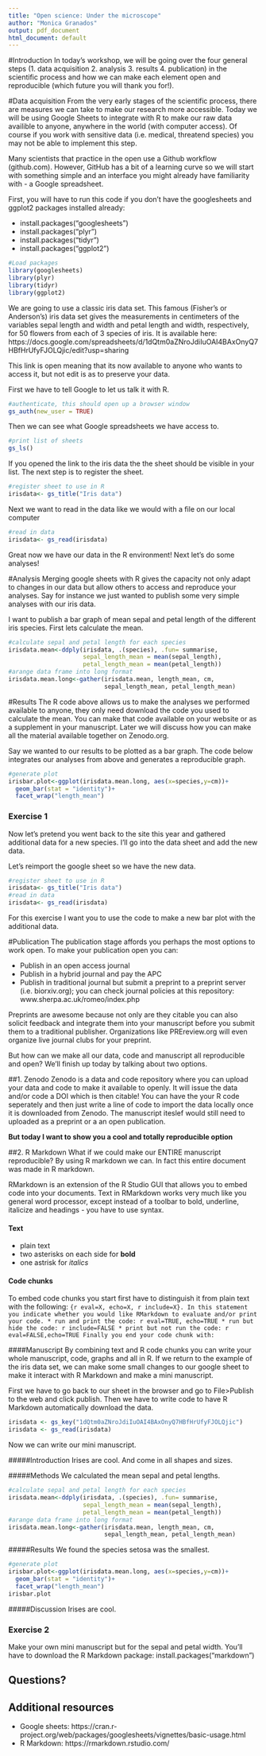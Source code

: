 ```yaml
---
title: "Open science: Under the microscope"
author: "Monica Granados"
output: pdf_document
html_document: default
---
```


#Introduction
In today's workshop, we will be going over the four general steps (1. data acquisition 2. analysis 3. results 4. publication) in the scientific process and how we can make each element open and reproducible (which future you will thank you for!).

#Data acquisition
From the very early stages of the scientific process, there are measures we can take to make our research more accessible. Today we will be using Google Sheets to integrate with R to make our raw data availible to anyone, anywhere in the world (with computer access). Of course if you work with sensitive data (i.e. medical, threatend species) you may not be able to implement this step. 

Many scientists that practice in the open use a Github workflow (github.com). However, GitHub has a bit of a learning curve so we will start with something simple and an interface you might already have familiarity with - a Google spreadsheet. 

First, you will have to run this code if you don't have the googlesheets and ggplot2 packages installed already:

* install.packages("googlesheets")
* install.packages("plyr")
* install.packages("tidyr")
* install.packages("ggplot2")

```r
#Load packages
library(googlesheets)
library(plyr)
library(tidyr)
library(ggplot2)
```

We are going to use a classic iris data set. This famous (Fisher's or Anderson's) iris data set gives the measurements in centimeters of the variables sepal length and width and petal length and width, respectively, for 50 flowers from each of 3 species of iris. It is available here: https://docs.google.com/spreadsheets/d/1dQtm0aZNroJdiIuOAI4BAxOnyQ7HBfHrUfyFJOLQjic/edit?usp=sharing 

This link is open meaning that its now available to anyone who wants to access it, but not edit is as to preserve your data.  
 
First we have to tell Google to let us talk it with R. 

```r
#authenticate, this should open up a browser window
gs_auth(new_user = TRUE)
```

Then we can see what Google spreadsheets we have access to. 

```r
#print list of sheets
gs_ls()
```

If you opened the link to the iris data the the sheet should be visible in your list. The next step is to register the sheet. 

```r
#register sheet to use in R
irisdata<- gs_title("Iris data")
```

Next we want to read in the data like we would with a file on our local computer

```r
#read in data
irisdata<- gs_read(irisdata)
```

Great now we have our data in the R environment! Next let's do some analyses!

#Analysis
Merging google sheets with R gives the capacity not only adapt to changes in our data but allow others to access and reproduce your analyses. Say for instance we just wanted to publish some very simple analyses with our iris data. 
 
I want to publish a bar graph of mean sepal and petal length of the different iris species. First lets calculate the mean. 

```r
#calculate sepal and petal length for each species
irisdata.mean<-ddply(irisdata, .(species), .fun= summarise, 
                     sepal_length_mean = mean(sepal_length), 
                     petal_length_mean = mean(petal_length))
#arange data frame into long format
irisdata.mean.long<-gather(irisdata.mean, length_mean, cm, 
                           sepal_length_mean, petal_length_mean)
```

#Results
The R code above allows us to make the analyses we performed available to anyone, they only need download the code you used to calculate the mean. You can make that code available on your website or as a supplement in your manuscript. Later we will discuss how you can make all the material available together on Zenodo.org. 

Say we wanted to our results to be plotted as a bar graph. The code below integrates our analyses from above and generates a reproducible graph. 
 
```r
#generate plot
irisbar.plot<-ggplot(irisdata.mean.long, aes(x=species,y=cm))+
  geom_bar(stat = "identity")+
  facet_wrap("length_mean")
```

### **Exercise 1**
Now let's pretend you went back to the site this year and gathered additional data for a new species. I'll go into the data sheet and add the new data. 

Let's reimport the google sheet so we have the new data. 

```r
#register sheet to use in R
irisdata<- gs_title("Iris data")
#read in data
irisdata<- gs_read(irisdata)
```

For this exercise I want you to use the code to make a new bar plot with the additional data. 

#Publication
The publication stage affords you perhaps the most options to work open. To make your publication open you can:

* Publish in an open access journal 
* Publish in a hybrid journal and pay the APC
* Publish in traditional journal but submit a preprint to a preprint server (i.e. biorxiv.org); you can check journal policies at this repository: www.sherpa.ac.uk/romeo/index.php

Preprints are awesome because not only are they citable you can also solicit feedback and integrate them into your manuscript before you submit them to a traditional publisher. Organizations like PREreview.org will even organize live journal clubs for your preprint. 

But how can we make all our data, code and manuscript all reproducible and open? We'll finish up today by talking about two options. 

##1. Zenodo
Zenodo is a data and code repository where you can upload your data and code to make it available to openly. It will issue the data and/or code a DOI which is then citable! You can have the your R code seperately and then just write a line of code to import the data locally once it is downloaded from Zenodo. The manuscript iteslef would still need to uploaded as a preprint or a an open publication.  

**But today I want to show you a cool and totally reproducible option**

##2. R Markdown
What if we could make our ENTIRE manuscript reproducible? By using R markdown we can. In fact this entire document was made in R markdown. 

RMarkdown is an extension of the R Studio GUI that allows you to embed code into your documents. Text in RMarkdown works very much like you general word processor, except instead of a toolbar to bold, underline, italicize and headings - you have to use syntax. 

#### Text

* plain text
* two asterisks on each side for **bold**
* one astrisk for *italics*

#### Code chunks
To embed code chunks you start first have to distinguish it from plain text with the following: ```{r eval=X, echo=X, r include=X}. In this statement you indicate whether you would like RMarkdown to evaluate and/or print your code.
* run and print the code: r eval=TRUE, echo=TRUE
* run but hide the code: r include=FALSE
* print but not run the code: r eval=FALSE,echo=TRUE
Finally you end your code chunk with: ```

####Manuscript
By combining text and R code chunks you can write your whole manuscript, code, graphs and all in R. If we return to the example of the iris data set, we can make some small changes to our google sheet to make it interact with R Markdown and make a mini manuscript. 

First we have to go back to our sheet in the browser and go to File>Publish to the web and click publish. Then we have to write code to have R Markdown automatically download the data.  

```r
irisdata <- gs_key("1dQtm0aZNroJdiIuOAI4BAxOnyQ7HBfHrUfyFJOLQjic")
irisdata <- gs_read(irisdata)
```

Now we can write our mini manuscript. 

#####Introduction
Irises are cool. And come in all shapes and sizes. 

#####Methods
We calculated the mean sepal and petal lengths. 
```r
#calculate sepal and petal length for each species
irisdata.mean<-ddply(irisdata, .(species), .fun= summarise, 
                     sepal_length_mean = mean(sepal_length), 
                     petal_length_mean = mean(petal_length))
#arange data frame into long format
irisdata.mean.long<-gather(irisdata.mean, length_mean, cm, 
                           sepal_length_mean, petal_length_mean)
```

#####Results
We found the species setosa was the smallest. 

```r
#generate plot
irisbar.plot<-ggplot(irisdata.mean.long, aes(x=species,y=cm))+
  geom_bar(stat = "identity")+
  facet_wrap("length_mean")
irisbar.plot
```

#####Discussion
Irises are cool.

### **Exercise 2**
Make your own mini manuscript but for the sepal and petal width. You'll have to download the R Markdown package: install.packages("markdown") 

## Questions? 

## Additional resources 
* Google sheets: https://cran.r-project.org/web/packages/googlesheets/vignettes/basic-usage.html
* R Markdown: https://rmarkdown.rstudio.com/